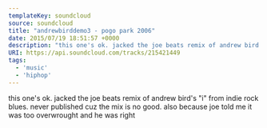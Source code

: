 ---
templateKey: soundcloud
source: soundcloud
title: "andrewbirddemo3 - pogo park 2006"
date: 2015/07/19 18:51:57 +0000
description: "this one's ok. jacked the joe beats remix of andrew bird's \"i\" from indie rock blues. never published cuz the mix is no good. also because joe told me it was too overwrought and he was right"
URI: https://api.soundcloud.com/tracks/215421449
tags: 
  - 'music'
  - 'hiphop'
---

this one's ok. jacked the joe beats remix of andrew bird's "i" from indie rock blues. never published cuz the mix is no good. also because joe told me it was too overwrought and he was right
